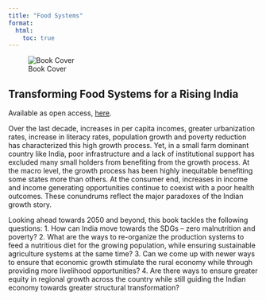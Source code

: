 ```yaml
---
title: "Food Systems"
format:
  html:
    toc: true
---
```


::: book-section
![Book Cover](book1.png){.book-image}

## Transforming Food Systems for a Rising India

Available as open access, [here](https://www.google.com/url?q=https%3A%2F%2Flink.springer.com%2Fbook%2F10.1007%2F978-3-030-14409-8%23toc&sa=D).
:::

Over the last decade, increases in per capita incomes, greater urbanization rates, increase in literacy rates, population growth and poverty reduction has characterized this high growth process. Yet, in a small farm dominant country like India, poor infrastructure and a lack of institutional support has excluded many small holders from benefiting from the growth process. At the macro level, the growth process has been highly inequitable benefiting some states more than others. At the consumer end, increases in income and income generating opportunities continue to coexist with a poor health outcomes. These conundrums reflect the major paradoxes of the Indian growth story.

Looking ahead towards 2050 and beyond, this book tackles the following questions: 1. How can India move towards the SDGs -- zero malnutrition and poverty? 2. What are the ways to re-organize the production systems to feed a nutritious diet for the growing population, while ensuring sustainable agriculture systems at the same time? 3. Can we come up with newer ways to ensure that economic growth stimulate the rural economy while through providing more livelihood opportunities? 4. Are there ways to ensure greater equity in regional growth across the country while still guiding the Indian economy towards greater structural transformation?
